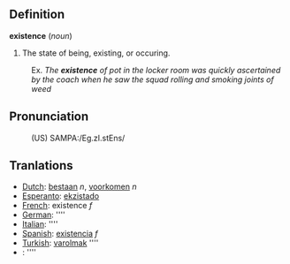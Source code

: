 ==Definition==

<b>existence</b> (''noun'')
# The state of being, existing, or occuring.
:Ex. <i>The <b>existence</b> of pot in the locker room was quickly ascertained by the coach when he saw the squad rolling and smoking joints of weed</i>

==Pronunciation==
:(US) SAMPA:/Eg.zI.stEns/

==Tranlations==

*[[Dutch]]: [[bestaan]] ''n'', [[voorkomen]] ''n''
*[[Esperanto]]: [[ekzistado]]
*[[French]]: existence ''f''
*[[German]]: [[]] ''''
*[[Italian]]: [[]] ''''
*[[Spanish]]: [[existencia]] ''f''
*[[Turkish]]: [[varolmak]] ''''
*[[]]: [[]] ''''